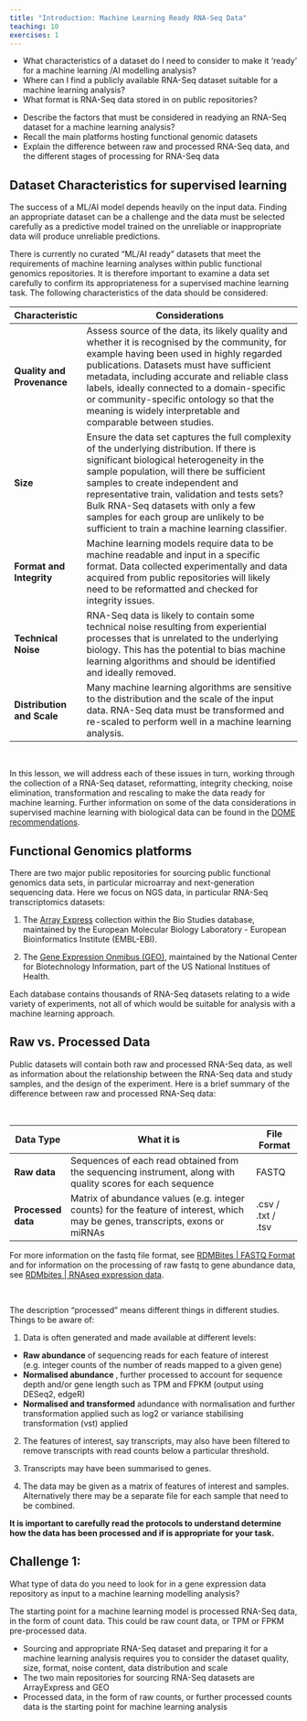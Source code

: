 ```yaml
---
title: "Introduction: Machine Learning Ready RNA-Seq Data"
teaching: 10
exercises: 1
---
```


:::::::::::::::::::::::::::::::::::::: questions 

- What characteristics of a dataset do I need to consider to make it 'ready' for a machine learning /AI modelling analysis?
- Where can I find a publicly available RNA-Seq dataset suitable for a machine learning analysis?
- What format is RNA-Seq data stored in on public repositories?

::::::::::::::::::::::::::::::::::::::::::::::::

::::::::::::::::::::::::::::::::::::: objectives

- Describe the factors that must be considered in readying an RNA-Seq dataset for a machine learning analysis?
- Recall the main platforms hosting functional genomic datasets
- Explain the difference between raw and processed RNA-Seq data, and the different stages of processing for RNA-Seq data

::::::::::::::::::::::::::::::::::::::::::::::::


## Dataset Characteristics for supervised learning

The success of a ML/AI model depends heavily on the input data. Finding an appropriate dataset can be a challenge and the data must be selected carefully as a predictive model trained on the unreliable or inappropriate data will produce unreliable predictions.

There is currently no curated "ML/AI ready" datasets that meet the requirements of machine learning analyses within public functional genomics repositories. It is therefore important to examine a data set carefully to confirm its appropriateness for a supervised machine learning task. The following characteristics of the data should be considered:


Characteristic | Considerations
--- | ---------
**Quality and Provenance** |  Assess source of the data, its likely quality and whether it is recognised by the community, for example having been used in highly regarded publications. Datasets must have sufficient metadata, including accurate and reliable class labels, ideally connected to a domain-specific or community-specific ontology so that the meaning is widely interpretable and comparable between studies.
**Size**| Ensure the data set captures the full complexity of the underlying distribution. If there is significant biological heterogeneity in the sample population, will there be sufficient samples to create independent and representative train, validation and tests sets? Bulk RNA-Seq datasets with only a few samples for each group are unlikely to be sufficient to train a machine learning classifier.
**Format and Integrity** | Machine learning models require data to be machine readable and input in a specific format. Data collected experimentally and data acquired from public repositories will likely need to be reformatted and checked for integrity issues.
**Technical Noise** | RNA-Seq data is likely to contain some technical noise resulting from experiential processes that is unrelated to the underlying biology. This has the potential to bias machine learning algorithms and should be identified and ideally removed.
**Distribution and Scale** | Many machine learning algorithms are sensitive to the distribution and the scale of the input data. RNA-Seq data must be transformed and re-scaled to perform well in a machine learning analysis.

<br>

In this lesson, we will address each of these issues in turn, working through the collection of a RNA-Seq dataset, reformatting, integrity checking, noise elimination, transformation and rescaling to make the data ready for machine learning. Further information on some of the data considerations in supervised machine learning with biological data can be found in the [DOME recommendations](https://www.nature.com/articles/s41592-021-01205-4).


## Functional Genomics platforms

There are two major public repositories for sourcing public functional genomics data sets, in particular microarray and next-generation sequencing data. Here we focus on NGS data, in particular RNA-Seq transcriptomics datasets:

1. The [Array Express](https://www.ebi.ac.uk/biostudies/arrayexpress/studies) collection within the Bio Studies database, maintained by the European Molecular Biology Laboratory - European Bioinformatics Institute (EMBL-EBI).  

2. The [Gene Expression Onmibus (GEO)](https://www.ncbi.nlm.nih.gov/geo/), maintained by the National Center for Biotechnology Information, part of the US National Institues of Health. 

Each database contains thousands of RNA-Seq datasets relating to a wide variety of experiments, not all of which would be suitable for analysis with a machine learning approach.



## Raw vs. Processed Data

Public datasets will contain both raw and processed RNA-Seq data, as well as information about the relationship between the RNA-Seq data and study samples, and the design of the experiment. Here is a brief summary of the difference between raw and processed RNA-Seq data:

<br>

Data Type         | What it is | File Format
--                 | --------     | --
**Raw data**      |  Sequences of each read obtained from the sequencing instrument, along with quality scores for each sequence | FASTQ
**Processed data**|  Matrix of abundance values (e.g. integer counts) for the feature of interest, which may be genes, transcripts, exons or miRNAs | .csv / .txt / .tsv 

For more information on the fastq file format, see [RDMBites | FASTQ Format](https://www.youtube.com/watch?v=tO2H3zuBouw) and for information on the processing of raw fastq to gene abundance data, see [RDMbites | RNAseq expression data](https://www.youtube.com/watch?v=3Pe9xcGF_Wo).

<br>

:::::::::::::::::::::::::::::::::::::: callout

The description "processed" means different things in different studies. Things to be aware of:

1. Data is often generated and made available at different levels:

* **Raw abundance** of sequencing reads for each feature of interest (e.g. integer counts of the number of reads mapped to a given gene)
* **Normalised abundance **, further processed to account for sequence depth and/or gene length such as TPM and FPKM (output using DESeq2, edgeR)
* **Normalised and transformed** adundance with normalisation and further transformation applied such as log2 or variance stabilising transformation (vst) applied

2. The features of interest, say transcripts, may also have been filtered to remove transcripts with read counts below a particular threshold.

3. Transcripts may have been summarised to genes.

4. The data may be given as a matrix of features of interest and samples. Alternatively there may be a separate file for each sample that need to be combined.

**It is important to carefully read the protocols to understand determine how the data has been processed and if is appropriate for your task.**


:::::::::::::::::::::::::::::::::::::: 


::::::::::::::::::::::::::::::::::::: challenge 

## Challenge 1:

What type of data do you need to look for in a gene expression data repository as input to a machine learning modelling analysis?

:::::::::::::::::::::::: solution 

The starting point for a machine learning model is processed RNA-Seq data, in the form of count data. This could be raw count data, or TPM or FPKM pre-processed data.

:::::::::::::::::::::::::::::::::

::::::::::::::::::::::::::::::::::::::::::::::::


::::::::::::::::::::::::::::::::::::: keypoints 

- Sourcing and appropriate RNA-Seq dataset and preparing it for a machine learning analysis requires you to consider the dataset quality, size, format, noise content, data distribution and scale
- The two main repositories for sourcing RNA-Seq datasets are ArrayExpress and GEO
- Processed data, in the form of raw counts, or further processed counts data is the starting point for machine learning analysis

::::::::::::::::::::::::::::::::::::::::::::::::
